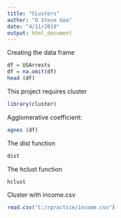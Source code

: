 ---
title: "CLusters"
author: "O Steve Goa"
date: "4/11/2019"
output: html_document
---
Creating the data frame

```{r}
df = USArrests
df = na.omit(df)
head (df)
```

This project requires cluster
```{r}
library(cluster)
```

Agglomerative coefficient:
```{r}
agnes (df)
```


The dist function
```{r}
dist
```

The hclust function
```{r}
hclust
```


Cluster with income.csv
```{r}
read.csv("C:/rpractice/income.csv")
```

